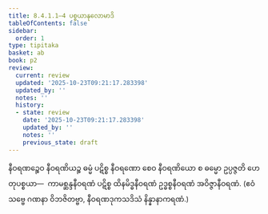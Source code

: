 ```yaml
---
title: 8.4.1.1–4 ပစ္စယာနုလောမာဒိ
tableOfContents: false
sidebar:
  order: 1
type: tipitaka
basket: ab
book: p2
review:
  current: review
  updated: '2025-10-23T09:21:17.283398'
  updated_by: ''
  notes: ''
  history:
  - state: review
    date: '2025-10-23T09:21:17.283398'
    updated_by: ''
    notes: ''
    previous_state: draft
---
```



<ReviewStatus review={frontmatter.review} showDetails={true} />

<HypothesisAnnotation frontmatter={frontmatter} />

<DynamicBreadcrumb />

<Division number="89" book="p2" e="ch" v="38" p="241">

<Paragraph number="2078" book="p2">
နီဝရဏဉ္စေဝ နီဝရဏိယဉ္စ ဓမ္မံ ပဋိစ္စ နီဝရဏော စေဝ နီဝရဏိယော စ ဓမ္မော ဥပ္ပဇ္ဇတိ ဟေတုပစ္စယာ—  ကာမစ္ဆန္ဒနီဝရဏံ ပဋိစ္စ ထိနမိဒ္ဓနီဝရဏံ ဥဒ္ဓစ္စနီဝရဏံ အဝိဇ္ဇာနီဝရဏံ. (ဧဝံ သဗ္ဗေ ဂဏနာ ဝိဘဇိတဗ္ဗာ, နီဝရဏဒုကသဒိသံ နိန္နာနာကရဏံ.)
</Paragraph>
</Division>